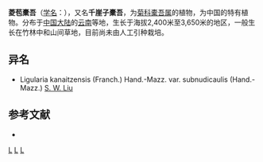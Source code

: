 {{Speciesbox 
| genus = Ligularia
| species = kanaitzensis
| authority = (Franch.) Hand.-Mazz. 
}}

'''菱苞橐吾'''（[[学名|学名]]：{{lang|la|''Ligularia kanaitzensis''}}），又名'''千崖子橐吾'''，为[[菊科|菊科]][[橐吾属|橐吾属]]的植物，为中国的特有植物。分布于[[中国大陆|中国大陆]]的[[云南|云南]]等地，生长于海拔2,400米至3,650米的地区，一般生长在竹林中和山间草地，目前尚未由人工引种栽培。

== 异名 ==
* Ligularia kanaitzensis (Franch.) Hand.-Mazz. var. subnudicaulis (Hand.-Mazz.) [[刘尚武|S. W. Liu]]

== 参考文献 ==
<div class="references-small">
* {{cite web| url =http://www.bioinfo.cn/db05/KmzwSpecies.php?action=view&id=5011| title =菱苞橐吾（变种）| work =《中国高等植物数据库全库》| publisher =中国科学院微生物研究所| author =昆明植物研究所| accessdate =2009-02-25| deadurl =yes| archiveurl =https://web.archive.org/web/20160305040335/http://www.bioinfo.cn/db05/KmzwSpecies.php?action=view&id=5011| archivedate =2016-03-05}}
</div>
{{Taxonbar|from=Q10904892}}

[[Category:橐吾属|L]]
[[Category:中國特有植物|L]]
[[Category:云南植物|L]]